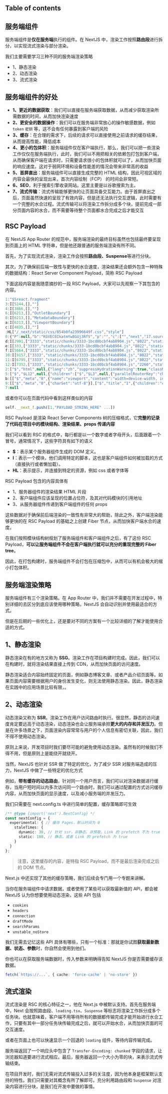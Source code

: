 
## Table of contents

## 服务端组件

服务端组件是**仅在服务端**执行的组件。在 NextJS 中，渲染工作按照**路由段**进行拆分，以实现流式渲染与部分渲染。

我们主要需要学习三种不同的服务端渲染策略

+ 1、静态渲染
+ 2、动态渲染
+ 3、流式渲染

## 服务端组件的好处

+ **1、更近的数据获取**：我们可以直接在服务端获取数据，从而减少获取渲染所需数据的时间，从而加快渲染速度
+ **2、更安全的数据操作**：我们可以在服务端非常放心的操作敏感数据，例如 `token` `密钥` 等，这不会有任何暴露到客户端的风险
+ **3、缓存**：在合理的需求下，后续的请求可以直接使用之前请求的缓存结果，从而提高性能，降低成本
+ **4、更小的包体积**：服务端组件仅在客户端执行，那么，我们可以把一些渲染工作仅仅在服务端执行，此时，我们可以不用把相关的依赖包打包到客户端，从而确保客户端在请求时，只需要请求很小的包体积就可以了，从而加快页面的响应速度。这对于弱网环境和设备性能差的情况会带来非常高的收益
+ **5、首屏直出**：服务端组件可以直接生成完整的 HTML 结构，因此可视区域的内容会最快的呈现出来，首次内容绘制（FCP） 的时间会非常短。
+ **6、SEO**，利于搜索引擎收录网站。这里主要是以谷歌搜索为主。
+ **7、流式传输**：流式传输能够更快的让页面具备交互能力。由于首屏直出之后，页面虽然快速的呈现了有效内容，但是还无法执行交互逻辑，此时需要有一个完整的水合过程。流式传输可以将渲染工作拆分成多个块，提前完成一部分页面内容的水合，而不需要等待整个页面都水合完成之后才能交互

## RSC Payload

在 NextJS App Router 的规范中，服务端渲染的最终目标虽然也包括最终要呈现到页面上的 HTML 字符串，但是他还跟普通的服务端渲染有所不同。

首先，为了实现流式渲染，渲染工作会按照**路由段、Suspense**等进行分块。

其次，为了确保前后端一致性与更快的水合速度，渲染结果还会额外包含一种特殊的数据结构：React Server Component Payload，简称 RSC Payload

下面这段内容是我随意摘抄的一段 RSC Payload，大家可以先观察一下其包含的内容。

```js /next/17.source?_rsc=1ld0r -c
1:"$Sreact.fragment"
3:I[5244,[],""]
4:I[3866,[],""]
6:I[6213,[],"OutletBoundary"]
8:I[6213,[],"MetadataBoundary"]
a:I[6213,[],"ViewportBoundary"]
c:I[4835,[],""]
:HL["/_next/static/css/854b0fa23996649f.css","style"]
0:{"P":null,"b":"KGVEC0IkatmYw8GUj3RfV","p":"","c":["","next","17.source"],"i":false,"f":[[["",{"children":["next",{"children":["(skin)",{"children":["17.source",{"children":["__PAGE__",{}]}]}]}]},"$undefined","$undefined",true],["",["$","$1","c",{"children":[[["$","link","0",{"rel":"stylesheet","href":"/_next/static/css/854b0fa23996649f.css","precedence":"next","crossOrigin":"$undefined","nonce":"$undefined"}]],"$L2"]}],{"children":["next",["$","$1","c",{"children":[null,["$","$L3",null,{"parallelRouterKey":"children","segmentPath":["children","next","children"],"error":"$undefined","errorStyles":"$undefined","errorScripts":"$undefined","template":["$","$L4",null,{}],"templateStyles":"$undefined","templateScripts":"$undefined","notFound":"$undefined","forbidden":"$undefined","unauthorized":"$undefined"}]]}],{"children":["(skin)",["$","$1","c",{"children":[null,["$","$L3",null,{"parallelRouterKey":"children","segmentPath":["children","next","children","(skin)","children"],"error":"$undefined","errorStyles":"$undefined","errorScripts":"$undefined","template":["$","$L4",null,{}],"templateStyles":"$undefined","templateScripts":"$undefined","notFound":"$undefined","forbidden":"$undefined","unauthorized":"$undefined"}]]}],{"children":["17.source",["$","$1","c",{"children":[null,"$L5"]}],{"children":["__PAGE__",["$","$1","c",{"children":[[["$","h2",null,{"id":"table-of-contents","children":"Table of contents"}],"\n",["$","ul",null,{"children":["\n",["$","li",null,{"children":["$","a",null,{"href":"#%E9%97%AE%E9%A2%98","children":"é—®é¢˜"}]}],"\n",["$","li",null,{"children":["$","a",null,{"href":"#%E6%95%B0%E6%8D%AE%E6%9D%A5%E6%BA%90","children":"æ•°æ®æ¥æº"}]}],"\n",["$","li",null,{"children":["$","a",null,{"href":"#%E6%89%A7%E8%A1%8C%E9%A1%BA%E5%BA%8F","children":"æ‰§è¡Œé¡ºåº"}]}],"\n"]}],"\n",["$","h2",null,{"id":"é—®é¢˜","children":"é—®é¢˜"}],"\n",["$","p",null,{"children":["åœ¨çŽ°å¦‚ä»Šçš„å‰ç«¯ç½‘ç«™ä¸­ï¼Œæ”¯æŒæš—é»‘æ¨¡å¼æ˜¯ä¸€ä¸ªåŸºæœ¬çš„åŠŸèƒ½ï¼Œæ­£å¦‚æœ¬ç½‘ç«™ä¸€æ ·ã€‚ä½†æ˜¯è¦åœ¨æœåŠ¡ç«¯æ¸²æŸ“çš„é¡¹ç›®ä¸­æ¯”è¾ƒå®Œç¾Žçš„æ”¯æŒæš—é»‘æ¨¡å¼ï¼Œåˆ™é¢ä¸´è®¸å¤šéº»çƒ¦ã€‚è¿™é‡Œæœ€ä¸»è¦çš„ä¸€ä¸ªéº»çƒ¦å°±æ˜¯ï¼Œå‡å¦‚æˆ‘ä»¬çš„ç½‘é¡µé»˜è®¤æ”¯æŒçš„æ˜¯ ",["$","code",null,{"children":"light"}]," æ¨¡å¼ï¼Œä½†æ˜¯å½“æˆ‘åˆ‡æ¢åˆ° ",["$","code",null,{"children":"dark"}]," æ¨¡å¼ä¹‹åŽï¼Œç¬¬äºŒæ¬¡å†è®¿é—®æ—¶ï¼Œæˆ‘å¸Œæœ›è¯¥é¡µé¢ä¾ç„¶æ˜¯ ",["$","code",null,{"children":"dark mode"}],"ã€‚"]}],"\n",["$","p",null,{"children":["é‚£ä¹ˆæˆ‘ä»¬å°±å¿…é¡»è¦åšçš„ä¸€ä¸ªäº‹æƒ…å°±æ˜¯ï¼Œåœ¨é¡µé¢æ¸²æŸ“çš„ç¬¬ä¸€æ—¶é—´ï¼Œå°±èƒ½å¤Ÿå¾—çŸ¥ï¼Œè¯¥é¡µé¢å°±æ˜¯ ",["$","code",null,{"children":"dark mode"}],"ã€‚"]}],"\n",["$","p",null,{"children":"æˆ‘ä»¬é¢ä¸´çš„ä¸€ä¸ªæ¯”è¾ƒéš¾ç»“å±€çš„é—®é¢˜å°±æ˜¯ï¼Œè¯¥çŠ¶æ€åº”è¯¥å­˜å‚¨åœ¨å“ªé‡Œï¼Ÿ"}],"\n",["$","h2",null,{"id":"æ•°æ®æ¥æº","children":"æ•°æ®æ¥æº"}],"\n",["$","p",null,{"children":"å½“æˆ‘ä»¬ç¬¬äºŒæ¬¡è®¿é—®æ—¶ï¼Œæˆ‘ä»¬æœ‰ä¸¤ä¸ªæ•°æ®æ¥æºã€‚"}],"\n",["$","p",null,{"children":["ç¬¬ä¸€ç§ï¼Œå°†è¯¥çŠ¶æ€å­˜å‚¨åœ¨ç›´æŽ¥å­˜åœ¨æœåŠ¡ç«¯ã€‚è¿™æ ·ï¼Œæˆ‘ä»¬å¯ä»¥åœ¨æœåŠ¡ç«¯æŠŠå¯¹åº”çš„çŠ¶æ€ class æ¸²æŸ“åˆ°é¡µé¢ä¸Šï¼Œç›´æŽ¥ç›´å‡º ",["$","code",null,{"children":"dark mode"}],"ã€‚"]}],"\n",["$","p",null,{"children":"ä½†æ˜¯è¿™ç§æ–¹æ¡ˆæœ‰ä¸€ä¸ªé—®é¢˜å°±æ˜¯ï¼Œå¦‚æžœæˆ‘ä»¬è¦åœ¨æœåŠ¡ç«¯åŒºåˆ†æ¸…æ¥šä¸åŒç”¨æˆ·çš„çŠ¶æ€ï¼Œå­˜çš„æ—¶å€™å°±å¿…é¡»æŒ‰ç”¨æˆ·æ¥å­˜ã€‚å› æ­¤ç¬¬äºŒæ¬¡è®¿é—®æ—¶ï¼Œä¸ºäº†å¾—åˆ°è¿™ä¸ªçŠ¶æ€ï¼Œæˆ‘ä»¬é¦–å…ˆè¦åšç”¨æˆ·çš„é‰´æƒï¼Œé‰´æƒå¤±è´¥å°±å¾—ä¸åˆ°çŠ¶æ€ã€‚è¿™é‡Œå­˜åœ¨ä¸¤ä¸ªä¸è‰¯å½±å“ã€‚"}],"\n",["$","p",null,{"children":["ä¸€æ˜¯å¥å…¨å¤±è´¥ä¹‹åŽï¼Œæ— æ³•èŽ·å¾— ",["$","code",null,{"children":"dark mode"}],"ï¼Œåªèƒ½æ˜¾ç¤ºé»˜è®¤çš„ ",["$","code",null,{"children":"light mode"}],"ã€‚"]}],"\n",["$","p",null,{"children":"äºŒæ˜¯åŽç«¯é€»è¾‘é“¾è·¯åé•¿ï¼Œè¦å…ˆé‰´æƒï¼Œç„¶åŽè®¿é—®ç”¨æˆ·ä¿¡æ¯ï¼Œä»Žç”¨æˆ·ä¿¡æ¯ä¸­èŽ·å–ç”¨æˆ·çš„å­˜å‚¨çŠ¶æ€ï¼Œå¯èƒ½ä¼šå¯¼è‡´é¡µé¢ç›´å‡ºé€Ÿåº¦ä¸å¤Ÿå¿«ã€‚"}],"\n",["$","p",null,{"children":["ç¬¬äºŒç§ï¼Œå°†è¯¥çŠ¶æ€ç›´æŽ¥ç¼“å­˜åœ¨ ",["$","code",null,{"children":"localStorage"}]," ä¸­ã€‚é€šè¿‡å®¢æˆ·ç«¯ç»„ä»¶çš„é€»è¾‘åŽ»è®¾ç½® ",["$","code",null,{"children":"dark mode"}],"ã€‚"]}],"\n",["$","p",null,{"children":"ä½†æ˜¯è¿™ç§æ–¹æ¡ˆå¦‚æžœä¸ä»”ç»†å¤„ç†ï¼Œä¹Ÿä¼šå­˜åœ¨é—®é¢˜ï¼Œæˆ‘ä»¬åœ¨äº†è§£äº†æ‰§è¡Œå¸¸è§„é¡ºåºä¹‹åŽï¼Œå†æ¥åˆ†æžè¿™ç§æ–¹æ¡ˆçš„é—®é¢˜åœ¨å“ªé‡Œ"}],"\n",["$","h2",null,{"id":"æ‰§è¡Œé¡ºåº","children":"æ‰§è¡Œé¡ºåº"}],"\n",["$","p",null,{"children":"åœ¨ Next.js çš„é¡¹ç›®ä¸­ï¼Œå½“æˆ‘ä»¬é¦–æ¬¡è®¿é—®é¡µé¢æ—¶ï¼Œä¼šé¦–å…ˆæ‰§è¡ŒæœåŠ¡ç«¯ç»„ä»¶çš„æ¸²æŸ“ã€‚å‘å®¢æˆ·ç«¯è¿”å›žå­—ç¬¦ä¸²ã€‚"}],"\n",["$","p",null,{"children":["ç„¶åŽå®¢æˆ·ç«¯å¾—åˆ°å­—ç¬¦ä¸²ä¹‹åŽï¼Œæµè§ˆå™¨ä¼šæ¸²æŸ“è¯¥å­—ç¬¦ä¸²ï¼Œæ­¤æ—¶æ¸²æŸ“å®Œæˆä¹‹åŽå°±ä¼šç›´æŽ¥æ˜¾ç¤ºé¡µé¢ã€‚æ­¤æ—¶çš„é—®é¢˜å°±åœ¨äºŽï¼Œæˆ‘ä»¬å‡†å¤‡çš„ ",["$","code",null,{"children":"dark mode"}]," çš„é€»è¾‘è¿˜æ²¡æœ‰æ‰§è¡Œï¼Œå› æ­¤é¡µé¢ä¼šé¦–å…ˆæ˜¾ç¤º ",["$","code",null,{"children":"light mode"}],"."]}],"\n",["$","p",null,{"children":["ç„¶åŽè¿›è¡Œ React ç»„ä»¶çš„æ°´åˆï¼Œåœ¨æ°´åˆçš„è¿‡ç¨‹ä¸­æ‰§è¡Œå®¢æˆ·ç«¯ç»„ä»¶ï¼Œè¿™ä¸ªè¿‡ç¨‹ä¸­ä¼šæ‰§è¡Œä»Ž ",["$","code",null,{"children":"localStorage"}]," ä¸­èŽ·å–ä¸Šæ¬¡è®¿é—®æ—¶è®¾ç½®çš„ ",["$","code",null,{"children":"dark mode"}],"ï¼Œæ°´åˆæ¸²æŸ“å®Œæˆä¹‹åŽï¼Œæ˜¾ç¤º ",["$","code",null,{"children":"dark mode"}]]}],"\n",["$","p",null,{"children":["æ‰€ä»¥æœ€ç»ˆçš„æ•ˆæžœæ˜¯ï¼Œé¡µé¢åˆå§‹åŒ–çš„è¿‡ç¨‹ä¼šç»åŽ†ä¸€ä¸ªå…ˆæ˜¾ç¤º ",["$","code",null,{"children":"light mode"}]," ï¼Œç„¶åŽæ˜¾ç¤º ",["$","code",null,{"children":"dark mode"}]," çš„åˆ‡æ¢è¿‡ç¨‹ã€‚"]}],"\n",["$","p",null,{"children":"è¿™å¹¶ä¸ç¬¦åˆæˆ‘ä»¬çš„æœŸæœ›ã€‚"}],"\n",["$","p",null,{"children":["æˆ‘ä»¬æœŸæœ›çš„æ˜¯ï¼Œé¡µé¢åˆ·æ–°æ—¶ï¼Œå°±ç›´æŽ¥æ˜¯ ",["$","code",null,{"children":"dark mode"}],"ï¼Œè€Œä¸æ˜¯ç»åŽ†é—ªä¸€ä¸‹åˆ‡æ¢çš„è¿‡ç¨‹ã€‚"]}],"\n",["$","p",null,{"children":"äºŽæ˜¯ï¼Œè¦è§£å†³è¿™ä¸ªé—®é¢˜ï¼Œå°±å˜æˆäº†ä¸€ä¸ªå¾ˆéš¾æžå®šçš„ç‚¹ã€‚"}],"\n",["$","p",null,{"children":"é‚£åº”è¯¥æ€Žä¹ˆåŠžå‘¢ï¼Ÿæˆ‘ä»¬åœ¨åŽç»­çš„é€»è¾‘ä¸­ï¼Œä¸€ç‚¹ç‚¹çš„æ¥å‰–æžè¿™ä¸ªæ–¹æ¡ˆã€‚"}]],null,["$","$L6",null,{"children":"$L7"}]]}],{},null,false]},null,false]},null,false]},[["$","p","l",{"className":"text-center h-full max-w-6xl m-auto","children":"Loading..."}],[],[]],false]},[["$","p","l",{"className":"text-center h-full max-w-6xl m-auto","children":"Loading..."}],[],[]],false],["$","$1","h",{"children":[null,["$","$1","METuLTS22wLxEGzk1VTO7",{"children":[["$","$L8",null,{"children":"$L9"}],["$","$La",null,{"children":"$Lb"}],null]}]]}],false]],"m":"$undefined","G":["$c","$undefined"],"s":false,"S":true}
d:I[2991,["3333","static/chunks/3333-1bcd0bcbf4ab8904.js","8022","static/chunks/8022-5b598c592a235a02.js","9292","static/chunks/9292-3d39480cd8ecbcd2.js","9809","static/chunks/9809-805a974cd3315322.js","4438","static/chunks/4438-c0733ed69d5fb09f.js","7177","static/chunks/app/layout-f9c682b02fca755d.js"],"default"]
e:I[333,["3333","static/chunks/3333-1bcd0bcbf4ab8904.js","8022","static/chunks/8022-5b598c592a235a02.js","9292","static/chunks/9292-3d39480cd8ecbcd2.js","9809","static/chunks/9809-805a974cd3315322.js","4438","static/chunks/4438-c0733ed69d5fb09f.js","7177","static/chunks/app/layout-f9c682b02fca755d.js"],"ThemeProvider"]
f:I[5664,["3333","static/chunks/3333-1bcd0bcbf4ab8904.js","8022","static/chunks/8022-5b598c592a235a02.js","9292","static/chunks/9292-3d39480cd8ecbcd2.js","9809","static/chunks/9809-805a974cd3315322.js","4438","static/chunks/4438-c0733ed69d5fb09f.js","7177","static/chunks/app/layout-f9c682b02fca755d.js"],"GlobalProvider"]
10:I[9157,["3333","static/chunks/3333-1bcd0bcbf4ab8904.js","8022","static/chunks/8022-5b598c592a235a02.js","9292","static/chunks/9292-3d39480cd8ecbcd2.js","9809","static/chunks/9809-805a974cd3315322.js","4438","static/chunks/4438-c0733ed69d5fb09f.js","7177","static/chunks/app/layout-f9c682b02fca755d.js"],"AppSidebar"]
11:I[6795,["3333","static/chunks/3333-1bcd0bcbf4ab8904.js","8022","static/chunks/8022-5b598c592a235a02.js","9292","static/chunks/9292-3d39480cd8ecbcd2.js","9809","static/chunks/9809-805a974cd3315322.js","4438","static/chunks/4438-c0733ed69d5fb09f.js","7177","static/chunks/app/layout-f9c682b02fca755d.js"],"Toaster"]
12:I[7352,["3333","static/chunks/3333-1bcd0bcbf4ab8904.js","2260","static/chunks/app/next/(skin)/17.source/layout-68d217912ccf8d68.js"],"default"]
2:["$","html",null,{"lang":"zh","suppressHydrationWarning":true,"className":"bg-background h-full","children":["$","body",null,{"className":"text-sm text-foreground h-full","children":[["$","$Ld",null,{}],["$","$Le",null,{"defaultTheme":"light","children":["$","$Lf",null,{"children":["$","$L10",null,{"children":["$","$L3",null,{"parallelRouterKey":"children","segmentPath":["children"],"error":"$undefined","errorStyles":"$undefined","errorScripts":"$undefined","template":["$","$L4",null,{}],"templateStyles":"$undefined","templateScripts":"$undefined","notFound":[[],["$","div",null,{"className":"h-full flex justify-center items-center space-x-4","children":[["$","h2",null,{"className":"font-bold text-lg","children":"404"}],["$","div",null,{"className":"h-8 border-l border-gray-600"}],["$","div",null,{"children":"This page could not be found."}]]}]],"forbidden":"$undefined","unauthorized":"$undefined"}]}]}]}],["$","$L11",null,{}]]}]}]
5:["$","$L12",null,{"children":["$","$L3",null,{"parallelRouterKey":"children","segmentPath":["children","next","children","(skin)","children","17.source","children"],"error":"$undefined","errorStyles":"$undefined","errorScripts":"$undefined","template":["$","$L4",null,{}],"templateStyles":"$undefined","templateScripts":"$undefined","notFound":"$undefined","forbidden":"$undefined","unauthorized":"$undefined"}]}]
b:[["$","meta","0",{"name":"viewport","content":"width=device-width, initial-scale=1"}]]
9:[["$","meta","0",{"charSet":"utf-8"}],["$","title","1",{"children":"è¿™æ³¢èƒ½åæ€çš„ä»˜è´¹è¯¾"}],["$","meta","2",{"name":"description","content":"Generated by Next.js"}],["$","link","3",{"rel":"icon","href":"/favicon.ico","type":"image/x-icon","sizes":"16x16"}]]
7:null
```

或者你可以在页面代码中看到这样类似的内容

```js
self.__next_f.push([1,"PAYLOAD_STRING_HERE" ...])
```

RSC Payload 是渲染 React Server Components 树的压缩格式，它**完整的记录了代码在项目中的模块结构、渲染结果、props 传递内容**

我们可以看到 RSC 的格式中，每行都是以一个数字或者字母开头，后面跟着一个冒号，通常情况下，这些字符具有如下的语义

+ **$**：表示某个服务器组件生成的 DOM 定义。
+ **I**：表示一个模块，他们调用特定的脚本，这也是客户端组件如何被加载的方式（直接执行或者懒加载）。
+ **HL**：表示提示，并连接到特定的资源，例如 css 或者字体等

RSC Payload 包含的内容具体有

+ 1、服务器组件的渲染结果 HTML 片段
+ 2、客户端组件应该呈现的位置占位符，及其对代码模块的引用地址
+ 3、从服务器组件传递到客户端组件的任何 props

这些数据对于确保前后端渲染的一致性有非常大的帮助，除此之外，客户端渲染能够更快的在 RSC Payload 的基础之上创建 Fiber 节点，从而加快客户端水合的速度。

在我们按照模块结构树规划了服务端组件和客户端组件之后，有了这份 RSC Payload，**可以让服务端组件不会在客户端执行就可以充分的重现完整的 Fiber tree**。

因此，在打包构建时，服务端组件不会打包在压缩包中，从而可以有机会极大的缩小打包体积。


## 服务端渲染策略

服务端组件有三个渲染策略。在 App Router 中，我们并不需要在开发过程中，特别详细的去区分到底应该使用哪种策略，NextJS 会自动识别并使用最适合的方式。

但是在后期的一些优化上，还是要对不同的方案有一个比较详细的了解才能使用合适的方式。

## 1、静态渲染

静态渲染在有的地方又称为 **SSG**。渲染工作在项目构建时完成。因此，我们可以在构建时，就将渲染结果直接上传到 CDN，从而加快页面的访问速度。

静态渲染适合内容始终固定的页面，例如静态博客文章、或者产品介绍页面等。如果页面内容需要根据用户的身份发生变化，则无法使用静态渲染。因此，静态渲染在实践中的应用场景比较有限，。

## 2、动态渲染

动态渲染又称为 **SSR**。渲染工作在用户访问路由时执行。很显然，静态的访问速度肯定要远高于动态渲染，动态渲染也会让服务端承担**更大的内存和并发压力**。但是在许多场景之下，页面渲染内容常常与用户的个人信息有密切关联，因此，我们不得不使用动态渲染。

原则上来说，开发项目时我们要尽可能的避免使用动态渲染。虽然有的时候我们不得不用，但是原则上是能绕开就绕开。

当然，NextJS 也针对 SSR 做了特定的优化，为了减少 SSR 对服务端造成的压力，NextJS 中做了一些特定的优化方式

例如，**带有缓存的动态路由**，针对同一个用户而言，我们可以对渲染数据进行缓存，当用户短时间以内多次访问同一个路由时，我们可以通过配置的方式访问缓存内容，从而加快页面的显示速度，以及减小服务端的并发压力。

我们只需要在 next.config.ts 中进行简单的配置，缓存策略即可生效

```ts next.config.ts -c
/** @type {import('next').NextConfig} */
const nextConfig = {
  experimental: { // 缓存 Pages，默认时间为 0
    staleTimes: {
      dynamic: 30, // 针对 ssr，非静态、非预取，Link 的 prefetch 不为 true
      static: 180, // 静态，或者 Link 的 prefetch 为 true
    }
  }
};
```

> 注意，这里缓存的内容，是特指 RSC Payload，而不是最后渲染完成之后的 DOM 节点。

Next.js 中还实现了其他的缓存策略，我们后续会专门用一个专题来讲解。

当你在服务端组件中请求数据，或者使用了某些可以获取最新值的 API，都会被 NextJS 认为你想要使用动态渲染，这些 API 包括

+ `cookies`
+ `headers`
+ `connection`
+ `draftMode`
+ `searchParams`
+ `unstable_noStore`

我们无需去记忆这些 API 具体有哪些，只有一个标准：那就是你试图**获取最新数据、状态、参数**时，你自然会使用到他们。

你也可以在获取服务端数据时，传入参数来明确得告知 NextJS 你是否需要缓存该数据。

```ts
fetch(`https://...`, { cache: 'force-cache' | 'no-store' })
```


## 流式渲染

流式渲染是 RSC 的核心特征之一，他在 Next.js 中被默认支持。首先在服务端中，Next 会按照路由段、`loading.tsx`、`Suspense` 等标志将渲染工作拆分成多个任务块。也就意味着，客户端不用等待所有的数据都传输完成才能开始进行水合工作，只要有其中一部分任务块传输完成之后，就可以开始水合，从而加快页面的可交互速度。

或者在页面上也可以快速显示一个回退的 `loading` 组件，等待内容传输完成。

服务端返回了一个响应头中包含了 `Transfer-Encoding: chunked` 字段的请求，让浏览器知道要进行流式相应。最后，服务器返回一个大小为零的块，来表示流式传输结束。

在项目开发时，我们无需对流式传输投入过多的关注度，因为他本身是框架默认支持的特性。我们只需要对其概念有所了解即可。充分利用路由段和 `Suspense` 对渲染内容进行分块，是我们在开发中要做的事情。
